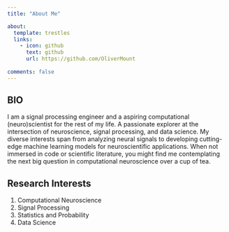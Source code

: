 ```yaml
---
title: "About Me"

about: 
  template: trestles
  links: 
    - icon: github
      text: github
      url: https://github.com/OliverMount 
    
comments: false
---
```


## BIO

I am a signal processing engineer and a aspiring computational (neuro)scientist for the rest of my life. A passionate explorer at the intersection of neuroscience, signal processing, and data science. My diverse interests span from analyzing neural signals to developing cutting-edge machine learning models for neuroscientific applications. When not immersed in code or scientific literature, you might find me contemplating the next big question in computational neuroscience over a cup of tea.

## Research Interests

1.  Computational Neuroscience
2.  Signal Processing
3.  Statistics and Probability
4.  Data Science
